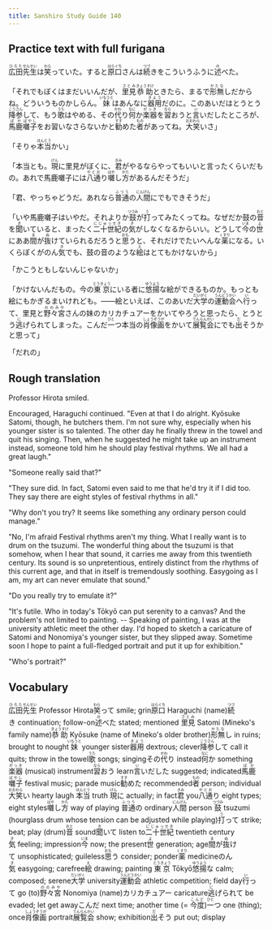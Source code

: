 ```yaml
---
title: Sanshiro Study Guide 140
---
```


## Practice text with full furigana

<p>
<ruby><rb>広田</rb><rt>ひろた</rt></ruby><ruby><rb>先生</rb><rt>せんせい</rt></ruby>は<ruby><rb>笑</rb><rt>わら</rt></ruby>っていた。すると<ruby><rb>原口</rb><rt>はらぐち</rt></ruby>さんは<ruby><rb>続</rb><rt>つづ</rt></ruby>きをこういうふうに<ruby><rb>述</rb><rt>の</rt></ruby>べた。
</p>

<p>
「それでもぼくはまだいいんだが、<ruby><rb>里見</rb><rt>さとみ</rt></ruby><ruby><rb>恭助</rb><rt>きょうすけ</rt></ruby>ときたら、まるで<ruby><rb>形無</rb><rt>かたな</rt></ruby>しだからね。どういうものかしらん。<ruby><rb>妹</rb><rt>いもうと</rt></ruby>はあんなに<ruby><rb>器用</rb><rt>きよう</rt></ruby>だのに。このあいだはとうとう<ruby><rb>降参</rb><rt>こうさん</rt></ruby>して、もう<ruby><rb>歌</rb><rt>うた</rt></ruby>はやめる、その<ruby><rb>代</rb><rt>かわ</rt></ruby>り<ruby><rb>何</rb><rt>なに</rt></ruby>か<ruby><rb>楽器</rb><rt>がっき</rt></ruby>を<ruby><rb>習</rb><rt>なら</rt></ruby>おうと<ruby><rb>言</rb><rt>い</rt></ruby>いだしたところが、<ruby><rb>馬鹿</rb><rt>ばか</rt></ruby><ruby><rb>囃子</rb><rt>ばやし</rt></ruby>をお習いなさらないかと<ruby><rb>勧</rb><rt>すす</rt></ruby>めた<ruby><rb>者</rb><rt>もの</rt></ruby>があってね。<ruby><rb>大笑</rb><rt>おおわら</rt></ruby>いさ」
</p>

<p>
「そりゃ<ruby><rb>本当</rb><rt>ほんとう</rt></ruby>かい」
</p>

<p>
「本当とも。<ruby><rb>現</rb><rt>げん</rt></ruby>に里見がぼくに、<ruby><rb>君</rb><rt>きみ</rt></ruby>がやるならやってもいいと言ったくらいだもの。あれで馬鹿囃子には<ruby><rb>八通</rb><rt>やとお</rt></ruby>り<ruby><rb>囃</rb><rt>はや</rt></ruby>し<ruby><rb>方</rb><rt>かた</rt></ruby>があるんだそうだ」
</p>

<p>
「君、やっちゃどうだ。あれなら<ruby><rb>普通</rb><rt>ふつう</rt></ruby>の<ruby><rb>人間</rb><rt>にんげん</rt></ruby>にでもできそうだ」
</p>

<p>
「いや馬鹿囃子はいやだ。それよりか<ruby><rb>鼓</rb><rt>つづみ</rt></ruby>が<ruby><rb>打</rb><rt>う</rt></ruby>ってみたくってね。なぜだか鼓の<ruby><rb>音</rb><rt>おと</rt></ruby>を<ruby><rb>聞</rb><rt>き</rt></ruby>いていると、まったく<ruby><rb>二十世紀</rb><rt>にじゅっせき</rt></ruby>の<ruby><rb>気</rb><rt>き</rt></ruby>がしなくなるからいい。どうして<ruby><rb>今</rb><rt>いま</rt></ruby>の<ruby><rb>世</rb><rt>よ</rt></ruby>にああ<ruby><rb>間</rb><rt>ま</rt></ruby>が<ruby><rb>抜</rb><rt>ぬ</rt></ruby>けていられるだろうと<ruby><rb>思</rb><rt>おも</rt></ruby>うと、それだけでたいへんな<ruby><rb>薬</rb><rt>くすり</rt></ruby>になる。いくらぼくがのん<ruby><rb>気</rb><rt>き</rt></ruby>でも、鼓の音のような<ruby><rb>絵</rb><rt>え</rt></ruby>はとてもかけないから」
</p>

「かこうともしないんじゃないか」

<p>
「かけないんだもの。今の<ruby><rb>東京</rb><rt>とうきょう</rt></ruby>にいる者に<ruby><rb>悠揚</rb><rt>ゆうよう</rt></ruby>な絵ができるものか。もっとも絵にもかぎるまいけれども。――絵といえば、このあいだ<ruby><rb>大学</rb><rt>だいがく</rt></ruby>の<ruby><rb>運動会</rb><rt>うんどうかい</rt></ruby>へ<ruby><rb>行</rb><rt>い</rt></ruby>って、里見と<ruby><rb>野々宮</rb><rt>ののみや</rt></ruby>さんの妹のカリカチュアーをかいてやろうと思ったら、とうとう<ruby><rb>逃</rb><rt>に</rt></ruby>げられてしまった。こんだ<ruby><rb>一</rb><rt>ひと</rt></ruby>つ本当の<ruby><rb>肖像画</rb><rt>しょうぞうが</rt></ruby>をかいて<ruby><rb>展覧会</rb><rt>てんらんかい</rt></ruby>にでも<ruby><rb>出</rb><rt>だ</rt></ruby>そうかと思って」
</p>

「だれの」


## Rough translation

Professor Hirota smiled.

Encouraged, Haraguchi continued. "Even at that I do alright. Kyōsuke Satomi, though, he butchers them. I'm not sure why, especially when his younger sister is so talented. The other day he finally threw in the towel and quit his singing. Then, when he suggested he might take up an instrument instead, someone told him he should play festival rhythms. We all had a great laugh."

"Someone really said that?"

"They sure did. In fact, Satomi even said to me that he'd try it if I did too. They say there are eight styles of festival rhythms in all."

"Why don't you try? It seems like something any ordinary person could manage." 

"No, I'm afraid Festival rhythms aren't my thing. What I really want is to drum on the tsuzumi. The wonderful thing about the tsuzumi is that somehow, when I hear that sound, it carries me away from this twentieth century. Its sound is so unpretentious, entirely distinct from the rhythms of this current age, and that in itself is tremendously soothing. Easygoing as I am, my art can never emulate that sound."

"Do you really try to emulate it?"

"It's futile. Who in today's Tōkyō can put serenity to a canvas? And the problem's not limited to painting. -- Speaking of painting, I was at the university athletic meet the other day. I'd hoped to sketch a caricature of Satomi and Nonomiya's younger sister, but they slipped away. Sometime soon I hope to paint a full-fledged portrait and put it up for exhibition."

"Who's portrait?"  


## Vocabulary

<p>
<span class="vocabstudy"><ruby><rb>広田</rb><rt>ひろた</rt></ruby><ruby><rb>先生</rb><rt>せんせい</rt></ruby>&nbsp;Professor Hirota</span><span class="vocabstudy"><ruby><rb>笑</rb><rt>わら</rt></ruby>って&nbsp;smile; grin</span><span class="vocabstudy"><ruby><rb>原口</rb><rt>はらぐち</rt></ruby>&nbsp;Haraguchi (name)</span><span class="vocabstudy"><ruby><rb>続</rb><rt>つづ</rt></ruby>き&nbsp;continuation; follow-on</span><span class="vocabstudy"><ruby><rb>述</rb><rt>の</rt></ruby>べた&nbsp;stated; mentioned</span>
<span class="vocabstudy"><ruby><rb>里見</rb><rt>さとみ</rt></ruby>&nbsp;Satomi (Mineko's family name)</span><span class="vocabstudy"><ruby><rb>恭助</rb><rt>きょうすけ</rt></ruby>&nbsp;Kyōsuke (name of Mineko's older brother)</span><span class="vocabstudy"><ruby><rb>形無</rb><rt>かたな</rt></ruby>し&nbsp;in ruins; brought to nought</span><span class="vocabstudy"><ruby><rb>妹</rb><rt>いもうと</rt></ruby>&nbsp;younger sister</span><span class="vocabstudy"><ruby><rb>器用</rb><rt>きよう</rt></ruby>&nbsp;dextrous; clever</span><span class="vocabstudy"><ruby><rb>降参</rb><rt>こうさん</rt></ruby>して&nbsp;call it quits; throw in the towel</span><span class="vocabstudy"><ruby><rb>歌</rb><rt>うた</rt></ruby>&nbsp;songs; singing</span><span class="vocabstudy">その<ruby><rb>代</rb><rt>かわ</rt></ruby>り&nbsp;instead</span><span class="vocabstudy"><ruby><rb>何</rb><rt>なに</rt></ruby>か&nbsp;something</span><span class="vocabstudy"><ruby><rb>楽器</rb><rt>がっき</rt></ruby>&nbsp;(musical) instrument</span><span class="vocabstudy"><ruby><rb>習</rb><rt>なら</rt></ruby>おう&nbsp;learn</span><span class="vocabstudy"><ruby><rb>言</rb><rt>い</rt></ruby>いだした&nbsp;suggested; indicated</span><span class="vocabstudy"><ruby><rb>馬鹿</rb><rt>ばか</rt></ruby><ruby><rb>囃子</rb><rt>ばやし</rt></ruby>&nbsp;festival music; parade music</span><span class="vocabstudy"><ruby><rb>勧</rb><rt>すす</rt></ruby>めた&nbsp;recommended</span><span class="vocabstudy"><ruby><rb>者</rb><rt>もの</rt></ruby>&nbsp;person; individual</span><span class="vocabstudy"><ruby><rb>大笑</rb><rt>おおわら</rt></ruby>い&nbsp;hearty laugh</span>
<span class="vocabstudy"><ruby><rb>本当</rb><rt>ほんとう</rt></ruby>&nbsp;truth</span>
<span class="vocabstudy"><ruby><rb>現</rb><rt>げん</rt></ruby>に&nbsp;actually; in fact</span><span class="vocabstudy"><ruby><rb>君</rb><rt>きみ</rt></ruby>&nbsp;you</span><span class="vocabstudy"><ruby><rb>八通</rb><rt>やとお</rt></ruby>り&nbsp;eight types; eight styles</span><span class="vocabstudy"><ruby><rb>囃</rb><rt>はや</rt></ruby>し<ruby><rb>方</rb><rt>かた</rt></ruby>&nbsp;way of playing</span>
<span class="vocabstudy"><ruby><rb>普通</rb><rt>ふつう</rt></ruby>の&nbsp;ordinary</span><span class="vocabstudy"><ruby><rb>人間</rb><rt>にんげん</rt></ruby>&nbsp;person</span>
<span class="vocabstudy"><ruby><rb>鼓</rb><rt>つづみ</rt></ruby>&nbsp;tsuzumi (hourglass drum whose tension can be adjusted while playing)</span><span class="vocabstudy"><ruby><rb>打</rb><rt>う</rt></ruby>って&nbsp;strike; beat; play (drum)</span><span class="vocabstudy"><ruby><rb>音</rb><rt>おと</rt></ruby>&nbsp;sound</span><span class="vocabstudy"><ruby><rb>聞</rb><rt>き</rt></ruby>いて&nbsp;listen to</span><span class="vocabstudy"><ruby><rb>二十世紀</rb><rt>にじゅっせき</rt></ruby>&nbsp;twentieth century</span><span class="vocabstudy"><ruby><rb>気</rb><rt>き</rt></ruby>&nbsp;feeling; impression</span><span class="vocabstudy"><ruby><rb>今</rb><rt>いま</rt></ruby>&nbsp;now; the present</span><span class="vocabstudy"><ruby><rb>世</rb><rt>よ</rt></ruby>&nbsp;generation; age</span><span class="vocabstudy"><ruby><rb>間</rb><rt>ま</rt></ruby>が<ruby><rb>抜</rb><rt>ぬ</rt></ruby>けて&nbsp;unsophisticated; guileless</span><span class="vocabstudy"><ruby><rb>思</rb><rt>おも</rt></ruby>う&nbsp;consider; ponder</span><span class="vocabstudy"><ruby><rb>薬</rb><rt>くすり</rt></ruby>&nbsp;medicine</span><span class="vocabstudy">のん<ruby><rb>気</rb><rt>き</rt></ruby>&nbsp;easygoing; carefree</span><span class="vocabstudy"><ruby><rb>絵</rb><rt>え</rt></ruby>&nbsp;drawing; painting</span>
<span class="vocabstudy"><ruby><rb>東京</rb><rt>とうきょう</rt></ruby>&nbsp;Tōkyō</span><span class="vocabstudy"><ruby><rb>悠揚</rb><rt>ゆうよう</rt></ruby>な&nbsp;calm; composed; serene</span><span class="vocabstudy"><ruby><rb>大学</rb><rt>だいがく</rt></ruby>&nbsp;university</span><span class="vocabstudy"><ruby><rb>運動会</rb><rt>うんどうかい</rt></ruby>&nbsp;athletic competition; field day</span><span class="vocabstudy"><ruby><rb>行</rb><rt>い</rt></ruby>って&nbsp;go (to)</span><span class="vocabstudy"><ruby><rb>野々宮</rb><rt>ののみや</rt></ruby>&nbsp;Nonomiya (name)</span><span class="vocabstudy">カリカチュアー&nbsp;caricature</span><span class="vocabstudy"><ruby><rb>逃</rb><rt>に</rt></ruby>げられて&nbsp;be evaded; let get away</span><span class="vocabstudy">こんだ&nbsp;next time; another time (= <ruby><rb>今度</rb><rt>こんど</rt></ruby>)</span><span class="vocabstudy"><ruby><rb>一</rb><rt>ひと</rt></ruby>つ&nbsp;one (thing); once</span><span class="vocabstudy"><ruby><rb>肖像画</rb><rt>しょうぞうが</rt></ruby>&nbsp;portrait</span><span class="vocabstudy"><ruby><rb>展覧会</rb><rt>てんらんかい</rt></ruby>&nbsp;show; exhibition</span><span class="vocabstudy"><ruby><rb>出</rb><rt>だ</rt></ruby>そう&nbsp;put out; display</span>
</p>
